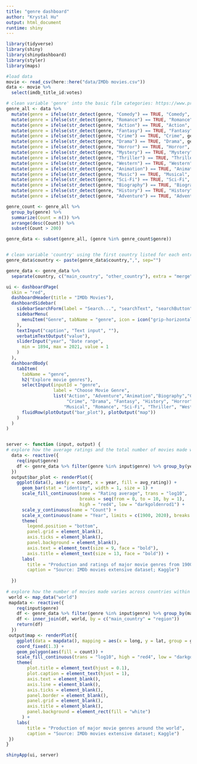```yaml
---
title: "genre dashboard"
author: "Krystal Hu"
output: html_document
runtime: shiny
---
```


```r
library(tidyverse)
library(shiny)
library(shinydashboard)
library(styler)
library(maps)
```



``` r
#load data
movie <- read_csv(here::here("data/IMDb movies.csv"))
data <- movie %>%
  select(imdb_title_id:votes)

# clean variable 'genre' into the basic film categories: https://www.premiumbeat.com/blog/guide-to-basic-film-genres/
genre_all <- data %>%
  mutate(genre = ifelse(str_detect(genre, "Comedy") == TRUE, "Comedy", genre)) %>%
  mutate(genre = ifelse(str_detect(genre, "Romance") == TRUE, "Romance", genre)) %>%
  mutate(genre = ifelse(str_detect(genre, "Action") == TRUE, "Action", genre)) %>%
  mutate(genre = ifelse(str_detect(genre, "Fantasy") == TRUE, "Fantasy", genre)) %>%
  mutate(genre = ifelse(str_detect(genre, "Crime") == TRUE, "Crime", genre)) %>%
  mutate(genre = ifelse(str_detect(genre, "Drama") == TRUE, "Drama", genre)) %>%
  mutate(genre = ifelse(str_detect(genre, "Horror") == TRUE, "Horror", genre)) %>%
  mutate(genre = ifelse(str_detect(genre, "Mystery") == TRUE, "Mystery", genre)) %>%
  mutate(genre = ifelse(str_detect(genre, "Thriller") == TRUE, "Thriller", genre)) %>%
  mutate(genre = ifelse(str_detect(genre, "Western") == TRUE, "Western", genre)) %>%
  mutate(genre = ifelse(str_detect(genre, "Animation") == TRUE, "Animation", genre)) %>%
  mutate(genre = ifelse(str_detect(genre, "Music") == TRUE, "Musical", genre)) %>%
  mutate(genre = ifelse(str_detect(genre, "Sci-Fi") == TRUE, "Sci-Fi", genre)) %>%
  mutate(genre = ifelse(str_detect(genre, "Biography") == TRUE, "Biography", genre)) %>%
  mutate(genre = ifelse(str_detect(genre, "History") == TRUE, "History", genre)) %>%
  mutate(genre = ifelse(str_detect(genre, "Adventure") == TRUE, "Adventure", genre))

genre_count <- genre_all %>%
  group_by(genre) %>%
  summarize(Count = n()) %>%
  arrange(desc(Count)) %>%
  subset(Count > 200)

genre_data <- subset(genre_all, (genre %in% genre_count$genre))


# clean variable 'country' using the first country listed for each entry
genre_data$country <- paste(genre_data$country,",", sep="")

genre_data <- genre_data %>% 
  separate(country, c("main_country", "other_country"), extra = "merge", fill = "left")

```

```r
ui <- dashboardPage(
  skin = "red",
  dashboardHeader(title = "IMDb Movies"),
  dashboardSidebar(
    sidebarSearchForm(label = "Search...", "searchText", "searchButton"),
    sidebarMenu(
      menuItem("Genre", tabName = "genre", icon = icon("grip-horizontal"))
    ),
    textInput("caption", "Text input", ""),
    verbatimTextOutput("value"),
    sliderInput("year", "Date range",
      min = 1894, max = 2021, value = 1
    )
  ),
  dashboardBody(
    tabItem(
      tabName = "genre",
      h2("Explore movie genres"),
      selectInput(inputId = "genre",
                  label = "Choose Movie Genre",
                  list("Action", "Adventure","Animation","Biography","Comedy",
                       "Crime", "Drama", "Fantasy", "History", "Horror", "Mystery",
                      "Musical", "Romance", "Sci-Fi", "Thriller", "Western")),
      fluidRow(plotOutput("bar_plot"), plotOutput("map"))
    )
  )
)


server <- function (input, output) {
# explore how the average ratings and the total number of movies made within each genre change over the years 
  data <- reactive({
    req(input$genre)
    df <- genre_data %>% filter(genre %in% input$genre) %>% group_by(year) %>% summarise(avg_rating = mean(avg_vote), count = n())
  })
  output$bar_plot <- renderPlot({
    ggplot(data(), aes(y = count, x = year, fill = avg_rating)) +
      geom_bar(stat = "identity", width = 1, size = 1) +
      scale_fill_continuous(name = "Rating average", trans = "log10", 
                            breaks = seq(from = 0, to = 10, by = 1), 
                            high = "red4", low = "darkgoldenrod1") +
      scale_y_continuous(name = "Count") +
      scale_x_continuous(name = "Year", limits = c(1900, 2020), breaks = seq(from = 1900, to = 2020, by = 10)) +
      theme(
        legend.position = "bottom",
        panel.grid = element_blank(),
        axis.ticks = element_blank(),
        panel.background = element_blank(),
        axis.text = element_text(size = 9, face = "bold"),
        axis.title = element_text(size = 13, face = "bold")) +
      labs(
        title = "Production and ratings of major movie genres from 1900 to 2020",
        caption = "Source: IMDb movies extensive dataset; Kaggle")
    
  })
  
# explore how the number of movies made varies across countries within each genre
 world <- map_data("world") 
 mapdata <- reactive({
    req(input$genre)
    df <- genre_data %>% filter(genre %in% input$genre) %>% group_by(main_country) %>% summarise(count = n())
    df <- inner_join(df, world, by = c("main_country" = "region"))
    return(df)
  }) 
 output$map <- renderPlot({
    ggplot(data = mapdata(), mapping = aes(x = long, y = lat, group = group)) + 
    coord_fixed(1.3) +
    geom_polygon(aes(fill = count)) +
    scale_fill_continuous(trans = "log10", high = "red4", low = "darkgoldenrod1") +
    theme(
        plot.title = element_text(hjust = 0.1),
        plot.caption = element_text(hjust = 1),
        axis.text = element_blank(),
        axis.line = element_blank(),
        axis.ticks = element_blank(),
        panel.border = element_blank(),
        panel.grid = element_blank(),
        axis.title = element_blank(),
        panel.background = element_rect(fill = "white")
      ) +
    labs(
        title = "Production of major movie genres around the world",
        caption = "Source: IMDb movies extensive dataset; Kaggle")
 })
}

shinyApp(ui, server)
```
